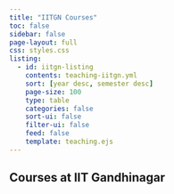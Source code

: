 ```yaml
---
title: "IITGN Courses"
toc: false
sidebar: false
page-layout: full
css: styles.css
listing:
  - id: iitgn-listing 
    contents: teaching-iitgn.yml
    sort: [year desc, semester desc]
    page-size: 100
    type: table
    categories: false
    sort-ui: false
    filter-ui: false
    feed: false
    template: teaching.ejs
---
```


## Courses at IIT Gandhinagar {.mt-2}

:::{#iitgn-listing}
:::
